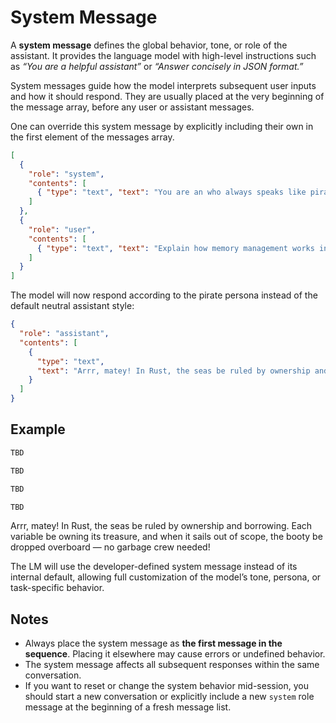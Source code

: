 # System Message

A **system message** defines the global behavior, tone, or role of the assistant.
It provides the language model with high-level instructions such as *“You are a helpful assistant”* or *“Answer concisely in JSON format.”*

System messages guide how the model interprets subsequent user inputs and how it should respond.
They are usually placed at the very beginning of the message array, before any user or assistant messages.

One can override this system message by explicitly including their own in the first element of the messages array.

```json
[
  {
    "role": "system",
    "contents": [
      { "type": "text", "text": "You are an who always speaks like pirate." }
    ]
  },
  {
    "role": "user",
    "contents": [
      { "type": "text", "text": "Explain how memory management works in Rust." }
    ]
  }
]
```

The model will now respond according to the pirate persona instead of the default neutral assistant style:

```json
{
  "role": "assistant",
  "contents": [
    {
      "type": "text",
      "text": "Arrr, matey! In Rust, the seas be ruled by ownership and borrowing. Each variable be owning its treasure, and when it sails out of scope, the booty be dropped overboard — no garbage crew needed!"
    }
  ]
}
```

## Example

<CodeTabs>

```python
TBD
```

```typescript
TBD
```

```typescript web
TBD
```

```rust
TBD
```

</CodeTabs>

<TerminalBox>

Arrr, matey! In Rust, the seas be ruled by ownership and borrowing. Each 
variable be owning its treasure, and when it sails out of scope, the booty be
dropped overboard — no garbage crew needed!

</TerminalBox>

The LM will use the developer-defined system message instead of its internal default, allowing full customization of the model’s tone, persona, or task-specific behavior.

## Notes

* Always place the system message as **the first message in the sequence**. Placing it elsewhere may cause errors or undefined behavior.
* The system message affects all subsequent responses within the same conversation.
* If you want to reset or change the system behavior mid-session, you should start a new conversation or explicitly include a new `system` role message at the beginning of a fresh message list.
